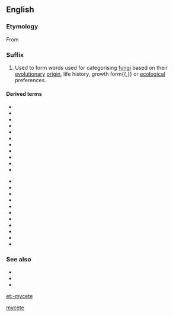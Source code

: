 {{also|mycète}}
==English==

===Etymology===
From {{etyl|NL.|en}} {{der|en|grc|μύκης||mushroom, fungus, mushroom-shaped objects}}

===Suffix===
{{head|en|suffix}}

# {{lb|en|biology|mycology}} Used to form words used for categorising [[fungi]] based on their [[evolutionary]] [[origin]], life history, growth form{{,}} or [[ecological]] preferences.

====Derived terms====
{{rel-top|terms with suffix ''-mycete''}}
* {{l|en|allomycete}}
* {{l|en|ascomycete}}
* {{l|en|basidiomycete}}
* {{l|en|coelomycetes}}
* {{l|en|chytridiomycetes}}
* {{l|en|discomycete}}
* {{l|en|deuteromycete}}
* {{l|en|gasteromycete}}
* {{l|en|heterobasidiomycete}}
* {{l|en|homobasidiomycete}}
* {{l|en|hyphomycete}}
{{rel-mid}}
* {{l|en|monoblepharidomycetes}}
* {{l|en|myxomycete}}
* {{l|en|oomycete}}
* {{l|en|phycomycete}}
* {{l|en|phytomycete}}
* {{l|en|plectomycete}}
* {{l|en|pyrenomycete}}
* {{l|en|trichomycete}}
* {{l|en|urediniomycete}}
* {{l|en|ustilaginomycete}}
* {{l|en|zygomycete}}
{{rel-bottom}}

===See also===
* {{l|en|-phyte}}
* {{l|en|-zoan}}
* {{l|en|myco-}}

[[Category:English suffixes|mycete]]

[[et:-mycete]]